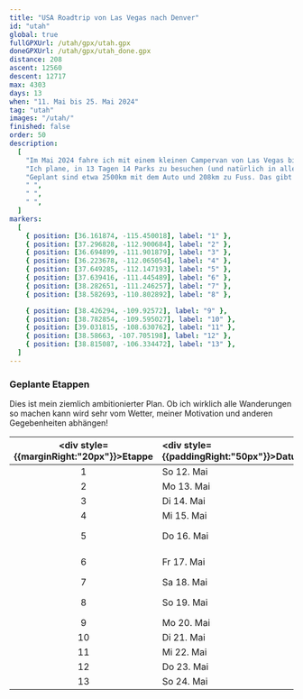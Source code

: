 ```yaml
---
title: "USA Roadtrip von Las Vegas nach Denver"
id: "utah"
global: true
fullGPXUrl: /utah/gpx/utah.gpx
doneGPXUrl: /utah/gpx/utah_done.gpx
distance: 208
ascent: 12560
descent: 12717
max: 4303
days: 13
when: "11. Mai bis 25. Mai 2024"
tag: "utah"
images: "/utah/"
finished: false
order: 50
description:
  [
    "Im Mai 2024 fahre ich mit einem kleinen Campervan von Las Vegas bis nach Denver und besuche dazwischen so viele Nationalparks wie möglich.",
    "Ich plane, in 13 Tagen 14 Parks zu besuchen (und natürlich in allen zu wandern).",
    "Geplant sind etwa 2500km mit dem Auto und 208km zu Fuss. Das gibt etwa 16km und fast 1000 Höhenmeter pro Tag!",
    " ",
    " ",
    " ",
  ]
markers:
  [
    { position: [36.161874, -115.450018], label: "1" },
    { position: [37.296828, -112.900684], label: "2" },
    { position: [36.694899, -111.901879], label: "3" },
    { position: [36.223678, -112.065054], label: "4" },
    { position: [37.649285, -112.147193], label: "5" },
    { position: [37.639416, -111.445489], label: "6" },
    { position: [38.282651, -111.246257], label: "7" },
    { position: [38.582693, -110.802892], label: "8" },

    { position: [38.426294, -109.92572], label: "9" },
    { position: [38.782854, -109.595027], label: "10" },
    { position: [39.031815, -108.630762], label: "11" },
    { position: [38.58663, -107.705198], label: "12" },
    { position: [38.815087, -106.334472], label: "13" },
  ]
---
```


### Geplante Etappen

Dies ist mein ziemlich ambitionierter Plan. Ob ich wirklich alle Wanderungen so machen kann wird sehr vom Wetter, meiner Motivation und anderen Gegebenheiten abhängen!

<div className='table-container'>

| <div style={{marginRight:"20px"}}>Etappe</div> | <div style={{paddingRight:"50px"}}>Datum</div> | <div style={{paddingRight:"280px"}}>Park</div> | <div style={{paddingRight:"50px"}}>Wanderung</div>                |
| :--------------------------------------------: | :--------------------------------------------- | :--------------------------------------------- | :---------------------------------------------------------------- |
|                       1                        | So 12. Mai                                     | Red Rock Canyon                                | Calico Tanks und Turtlehead Peak                                  |
|                       2                        | Mo 13. Mai                                     | Zion National Park                             | Observation Point und Cable Mountain                              |
|                       3                        | Di 14. Mai                                     | Vermillion Cliffs                              | Sand Crack                                                        |
|                       4                        | Mi 15. Mai                                     | Grand Canyon                                   | Widforss Trail                                                    |
|                       5                        | Do 16. Mai                                     | Bryce Canyon (& Kodachrome Basin?)             | Fairyland Loop und Panorama Trail                                 |
|                       6                        | Fr 17. Mai                                     | Grand Staircase-Escalante                      | Zebra Canyon, Escalante Natural Bridge und Lower Calf-Creek Falls |
|                       7                        | Sa 18. Mai                                     | Capitol Reef National Park                     | Cohab Canyon und Cassidy Arch                                     |
|                       8                        | So 19. Mai                                     | Goblin Valley State Park                       | Leprechaun Canyon und Little Wild Horse Canyon                    |
|                       9                        | Mo 20. Mai                                     | Canyonlands National Park                      | Upheaval Dome und Grand View Point                                |
|                       10                       | Di 21. Mai                                     | Arches National Park                           | Devils Garden und Fisher Tower                                    |
|                       11                       | Mi 22. Mai                                     | Colorado National Monument                     | Devils Kitchen                                                    |
|                       12                       | Do 23. Mai                                     | Black Canyon of the Gunnison                   | Green Mountain und Curecanti Creek                                |
|                       13                       | So 24. Mai                                     | Rocky Mountains                                | Ptarmigan Lake oder Mount Yale                                    |

</div>

